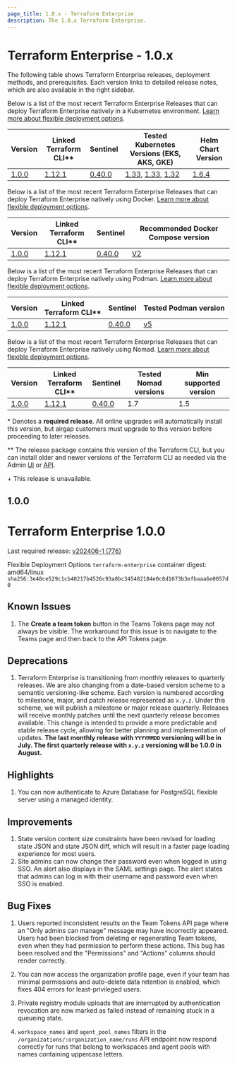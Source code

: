 ```yaml
---
page_title: 1.0.x - Terraform Enterprise
description: The 1.0.x Terraform Enterprise.
---
```


# Terraform Enterprise - 1.0.x

The following table shows Terraform Enterprise releases, deployment methods, and prerequisites. Each version links to detailed release notes, which are also available in the right sidebar.

<Tabs>
  <Tab heading="Kubernetes">

Below is a list of the most recent Terraform Enterprise Releases that can deploy Terraform Enterprise natively in a Kubernetes environment. [Learn more about flexible deployment options](/terraform/enterprise/deploy/).

| Version           | Linked <br />Terraform CLI\**                                     | Sentinel                                                                    | Tested Kubernetes Versions (EKS, AKS, GKE) | Helm Chart Version |
| ----------------- | ------------------------------------------------------------------- | --------------------------------------------------------------------------- | ------------------------------ | ------------------ |
| [1.0.0](#1-0-0)   | [1.12.1](https://github.com/hashicorp/terraform/releases/tag/v1.12.1) | [0.40.0](https://developer.hashicorp.com/sentinel/docs/changelog#0-40-0-may-12-2025)  |  [1.33](https://docs.aws.amazon.com/eks/latest/userguide/kubernetes-versions.html), [1.33](https://learn.microsoft.com/en-us/azure/aks/supported-kubernetes-versions?tabs=azure-cli#aks-kubernetes-release-calendar), [1.32](https://cloud.google.com/kubernetes-engine/docs/release-notes)                  | [1.6.4](https://github.com/hashicorp/terraform-enterprise-helm/releases/tag/v1.6.4)       |


  </Tab>
  <Tab heading="Docker">

Below is a list of the most recent Terraform Enterprise Releases that can deploy Terraform Enterprise natively using Docker. [Learn more about flexible deployment options](/terraform/enterprise/deploy/).

| Version           | Linked <br />Terraform CLI\**                                     | Sentinel                                                                    | Recommended Docker Compose version |
| ----------------- | ------------------------------------------------------------------- | --------------------------------------------------------------------------- | ---------------------------------- |
| [1.0.0](#1-0-0)   | [1.12.1](https://github.com/hashicorp/terraform/releases/tag/v1.12.1) | [0.40.0](https://developer.hashicorp.com/sentinel/docs/changelog#0-40-0-may-12-2025)  | [V2](https://docs.docker.com/compose/migrate/)                       |


  </Tab>
  <Tab heading="Podman">

Below is a list of the most recent Terraform Enterprise Releases that can deploy Terraform Enterprise natively using Podman. [Learn more about flexible deployment options](/terraform/enterprise/deploy/).

| Version           | Linked <br />Terraform CLI\**                                     | Sentinel                                                                    | Tested Podman version |
| ----------------- | ------------------------------------------------------------------- | --------------------------------------------------------------------------- | ---------------------------------- |
| [1.0.0](#1-0-0)   | [1.12.1](https://github.com/hashicorp/terraform/releases/tag/v1.12.1) | [0.40.0](https://developer.hashicorp.com/sentinel/docs/changelog#0-40-0-may-12-2025)  | [v5](https://github.com/containers/podman/releases/tag/v5.0.0)                       |


  </Tab>
  <Tab heading="Nomad">

Below is a list of the most recent Terraform Enterprise Releases that can deploy Terraform Enterprise natively using Nomad. [Learn more about flexible deployment options](/terraform/enterprise/flexible-deployments/).

| Version           | Linked <br />Terraform CLI\**                                       | Sentinel                                                                    | Tested Nomad versions       | Min supported version |
| ----------------- | ------------------------------------------------------------------- | --------------------------------------------------------------------------- | --------------------------- | --------------------- |
| [1.0.0](#1-0-0)  | [1.12.1](https://github.com/hashicorp/terraform/releases/tag/v1.12.1) | [0.40.0](https://developer.hashicorp.com/sentinel/docs/changelog#0-40-0-may-12-2025)  | 1.7 | 1.5 |

  </Tab>
</Tabs>

\* Denotes a <strong>required release</strong>. All online upgrades will automatically install this version, but airgap customers must upgrade to this version before proceeding to later releases.

\** The release package contains this version of the Terraform CLI, but you can install older and newer versions of the Terraform CLI as needed via the Admin [UI](/terraform/enterprise/application-administration/resources#managing-terraform-versions) or [API](/terraform/enterprise/api-docs/admin/terraform-versions).

\+ This release is unavailable.

## 1.0.0
# Terraform Enterprise 1.0.0

Last required release: [v202406-1 (776)](/terraform/enterprise/releases/2024/v202406-1)

Flexible Deployment Options `terraform-enterprise` container digest: amd64/linux `sha256:3e48ce529c1cb40217b4526c93a8bc345482184e0c8d1073b3efbaaa6e0057d0`

## Known Issues

1. The **Create a team token** button in the Teams Tokens page may not always be visible. The workaround for this issue is to navigate to the Teams page and then back to the API Tokens page.

## Deprecations
1. Terraform Enterprise is transitioning from monthly releases to quarterly releases. We are also changing from a date-based version scheme to a semantic versioning-like scheme. Each version is numbered according to milestone, major, and patch release represented as `x.y.z`. Under this scheme, we will publish a milestone or major release quarterly. Releases will receive monthly patches until the next quarterly release becomes available. This change is intended to provide a more predictable and stable release cycle, allowing for better planning and implementation of updates. **The last monthly release with `YYYYMMDD` versioning will be in July. The first quarterly release with `x.y.z` versioning will be 1.0.0 in August.**

## Highlights

1. You can now authenticate to Azure Database for PostgreSQL flexible server using a managed identity.

## Improvements

1. State version content size constraints have been revised for loading state JSON and state JSON diff, which will result in a faster page loading experience for most users.
2. Site admins can now change their password even when logged in using SSO. An alert also displays in the SAML settings page. The alert states that admins can log in with their username and password even when SSO is enabled.

## Bug Fixes

1. Users reported inconsistent results on the Team Tokens API page where an "Only admins can manage" message may have incorrectly appeared. Users had been blocked from deleting or regenerating Team tokens, even when they had permission to perform these actions. This bug has been resolved and the "Permissions" and "Actions" columns should render correctly.

1. You can now access the organization profile page, even if your team has minimal permissions and auto-delete data retention is enabled, which fixes 404 errors for least-privileged users.

1. Private registry module uploads that are interrupted by authentication revocation are now marked as failed instead of remaining stuck in a queueing state.

1. `workspace_names` and `agent_pool_names`  filters in the `/organizations/:organization_name/runs` API endpoint now respond correctly for runs that belong to workspaces and agent pools with names containing uppercase letters.
